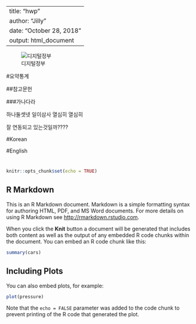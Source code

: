
---
title: "hwp"
author: "Jilly"
date: "October 28, 2018"
output: html_document
---

![디지털정부](digitalgovernment.jpg)



#요약통계

##참고문헌

###가나다라

하나둘셋넷
일이삼사
열심히 열심히

잘 연동되고 있는것일까????

#Korean

#English

#

```r
knitr::opts_chunk$set(echo = TRUE)

```

## R Markdown

This is an R Markdown document. Markdown is a simple formatting syntax for authoring HTML, PDF, and MS Word documents. For more details on using R Markdown see <http://rmarkdown.rstudio.com>.

When you click the **Knit** button a document will be generated that includes both content as well as the output of any embedded R code chunks within the document. You can embed an R code chunk like this:

```r
summary(cars)

```

## Including Plots

You can also embed plots, for example:

```r
plot(pressure)

```

Note that the `echo = FALSE` parameter was added to the code chunk to prevent printing of the R code that generated the plot.
